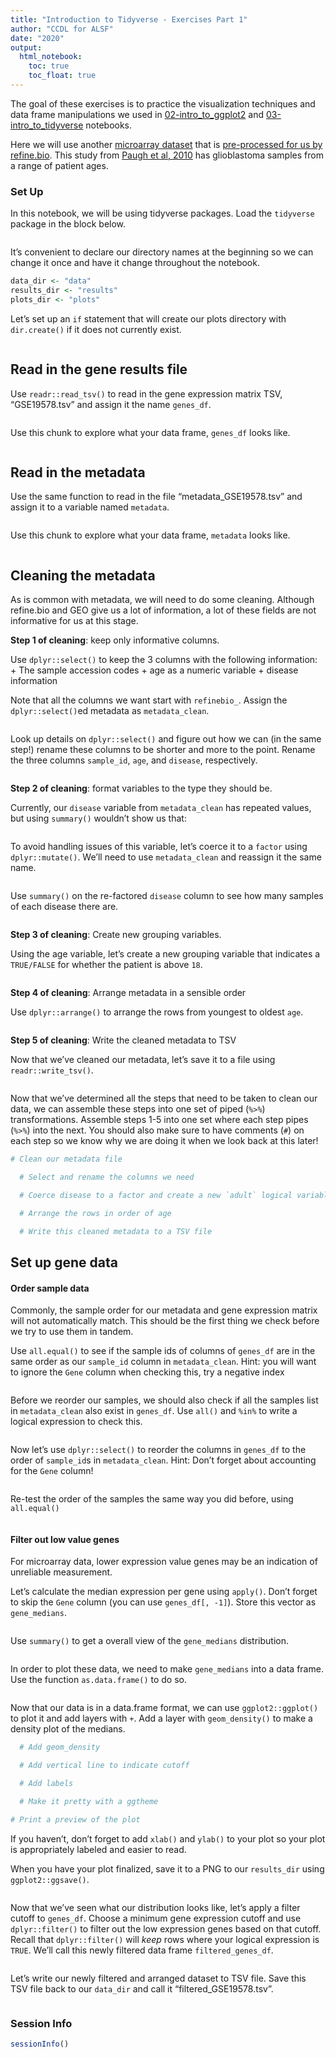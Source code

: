 ```yaml
---
title: "Introduction to Tidyverse - Exercises Part 1"
author: "CCDL for ALSF"
date: "2020"
output:
  html_notebook:
    toc: true
    toc_float: true
---
```


The goal of these exercises is to practice the visualization techniques and 
data frame manipulations we used in [02-intro_to_ggplot2](02-intro_to_ggplot2-live.Rmd) 
and [03-intro_to_tidyverse](03-intro_to_tidyverse-live.Rmd) notebooks. 

Here we will use another [microarray dataset](https://www.refine.bio/experiments/GSE19578/integrated-molecular-genetic-profiling-of-pediatric-high-grade-gliomas-reveals-key-differences-with-adult-disease) that is [pre-processed for us by refine.bio](http://docs.refine.bio/en/latest/main_text.html#processing-information).
This study from [Paugh et al, 2010](https://www.ncbi.nlm.nih.gov/pmc/articles/PMC2903336/) has glioblastoma samples from a range of patient ages. 

### Set Up 

In this notebook, we will be using tidyverse packages. 
Load the `tidyverse` package in the block below.

```r

```

It's convenient to declare our directory names at the beginning so we can change it once and have it change throughout the notebook. 

```r
data_dir <- "data"
results_dir <- "results"
plots_dir <- "plots"
```

Let's set up an `if` statement that will create our plots directory with 
`dir.create()` if it does not currently exist. 

```r

```

## Read in the gene results file

Use `readr::read_tsv()` to read in the gene expression matrix TSV, "GSE19578.tsv" 
and assign it the name `genes_df`. 

```r

```

Use this chunk to explore what your data frame, `genes_df` looks like. 

```r

```

## Read in the metadata

Use the same function to read in the file "metadata_GSE19578.tsv" and assign 
it to a variable named `metadata`. 

```r

```

Use this chunk to explore what your data frame, `metadata` looks like. 

```r

```

## Cleaning the metadata

As is common with metadata, we will need to do some cleaning. 
Although refine.bio and GEO give us a lot of information, a lot of these fields 
are not informative for us at this stage. 

**Step 1 of cleaning**: keep only informative columns. 

Use `dplyr::select()` to keep the 3 columns with the following information: 
+ The sample accession codes
+ age as a numeric variable
+ disease information

Note that all the columns we want start with `refinebio_`. 
Assign the `dplyr::select()`ed metadata as `metadata_clean`. 

```r

```

Look up details on `dplyr::select()` and figure out how we can (in the same step!) 
rename these columns to be shorter and more to the point. 
Rename the three columns `sample_id`, `age`, and `disease`, respectively.

```r

```

**Step 2 of cleaning**: format variables to the type they should be.

Currently, our `disease` variable from `metadata_clean` has repeated values, 
but using `summary()` wouldn't show us that: 

```r

```

To avoid handling issues of this variable, let's coerce it to a `factor` using
`dplyr::mutate()`. 
We'll need to use `metadata_clean` and reassign it the same name. 

```r

```

Use `summary()` on the re-factored `disease` column to see how many samples of each
disease there are. 

```r

```

**Step 3 of cleaning**: Create new grouping variables. 

Using the age variable, let's create a new grouping variable that indicates a `TRUE/FALSE` for whether the patient is above `18`. 

```r

```

**Step 4 of cleaning**: Arrange metadata in a sensible order

Use `dplyr::arrange()` to arrange the rows from youngest to oldest `age`. 

```r

```

**Step 5 of cleaning**: Write the cleaned metadata to TSV

Now that we've cleaned our metadata, let's save it to a file using 
`readr::write_tsv()`.

```r

```

Now that we've determined all the steps that need to be taken to clean our data, 
we can assemble these steps into one set of piped (`%>%`) transformations. 
Assemble steps 1-5 into one set where each step pipes (`%>%`) into the next. 
You should also make sure to have comments (`#`) on each step so we know why we are doing it when we look back at this later!

```r
# Clean our metadata file

  # Select and rename the columns we need

  # Coerce disease to a factor and create a new `adult` logical variable

  # Arrange the rows in order of age

  # Write this cleaned metadata to a TSV file

```

## Set up gene data

#### Order sample data

Commonly, the sample order for our metadata and gene expression matrix will not automatically match. 
This should be the first thing we check before we try to use them in tandem. 

Use `all.equal()` to see if the sample ids of columns of `genes_df` are in the same order as our `sample_id` column in `metadata_clean`. 
Hint: you will want to ignore the `Gene` column when checking this, try a negative index

```r

```

Before we reorder our samples, we should also check if all the samples list in `metadata_clean` also exist in `genes_df`. 
Use `all()` and `%in%` to write a logical expression to check this.

```r

```

Now let's use `dplyr::select()` to reorder the columns in `genes_df` to the order of `sample_id`s in `metadata_clean`. 
Hint: Don't forget about accounting for the `Gene` column! 

```r

```

Re-test the order of the samples the same way you did before, using `all.equal()`

```r

```

#### Filter out low value genes

For microarray data, lower expression value genes may be an indication of 
unreliable measurement.

Let's calculate the median expression per gene using `apply()`. 
Don't forget to skip the `Gene` column (you can use `genes_df[, -1]`). 
Store this vector as `gene_medians`. 

```r

```

Use `summary()` to get a overall view of the `gene_medians` distribution. 

```r

```

In order to plot these data, we need to make `gene_medians` into a data frame. 
Use the function `as.data.frame()` to do so.

```r

```

Now that our data is in a data.frame format, we can use `ggplot2::ggplot()` to plot it and add layers with `+`.
Add a layer with `geom_density()` to make a density plot of the medians. 

```r

  # Add geom_density

  # Add vertical line to indicate cutoff

  # Add labels

  # Make it pretty with a ggtheme

# Print a preview of the plot

```

If you haven't, don't forget to add `xlab()` and `ylab()` to your plot so your 
plot is appropriately labeled and easier to read. 

When you have your plot finalized, save it to a PNG to our `results_dir` using 
`ggplot2::ggsave()`.

```r

```

Now that we've seen what our distribution looks like, let's apply a filter 
cutoff to `genes_df`. 
Choose a minimum gene expression cutoff and use `dplyr::filter()` to filter out 
the low expression genes based on that cutoff. 
Recall that `dplyr::filter()` will *keep* rows where your logical expression is 
`TRUE`. 
We'll call this newly filtered data frame `filtered_genes_df`. 

```r

```

Let's write our newly filtered and arranged dataset to TSV file. 
Save this TSV file back to our `data_dir` and call it "filtered_GSE19578.tsv".

```r

```

### Session Info

```r
sessionInfo()
```

